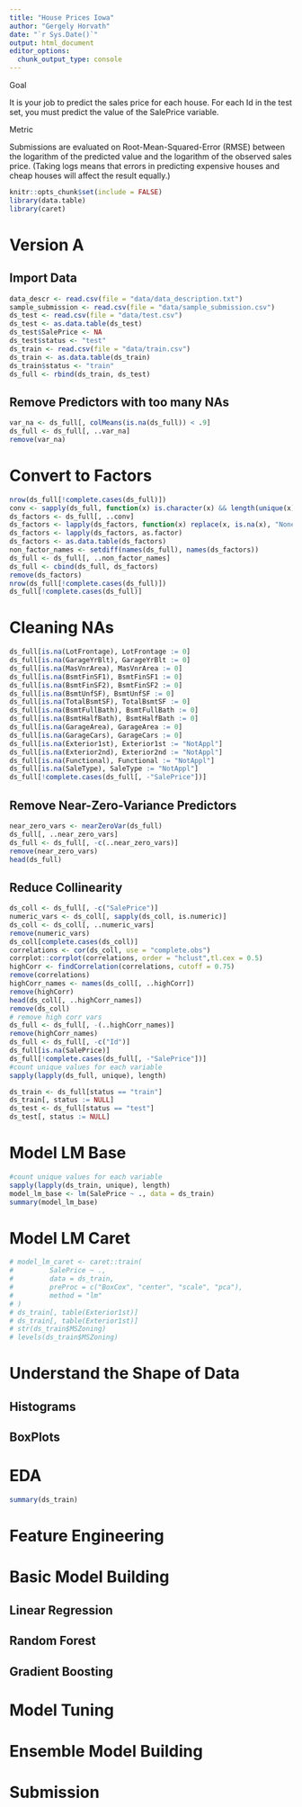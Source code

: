 ```yaml
---
title: "House Prices Iowa"
author: "Gergely Horvath"
date: "`r Sys.Date()`"
output: html_document
editor_options: 
  chunk_output_type: console
---
```


Goal

It is your job to predict the sales price for each house. For each Id in the test set, you must predict the value of the SalePrice variable. 


Metric

Submissions are evaluated on Root-Mean-Squared-Error (RMSE) between the logarithm of the predicted value and the logarithm of the observed sales price. (Taking logs means that errors in predicting expensive houses and cheap houses will affect the result equally.)


```r
knitr::opts_chunk$set(include = FALSE)
library(data.table)
library(caret)
```

# Version A

## Import Data
```r
data_descr <- read.csv(file = "data/data_description.txt")
sample_submission <- read.csv(file = "data/sample_submission.csv")
ds_test <- read.csv(file = "data/test.csv")
ds_test <- as.data.table(ds_test)
ds_test$SalePrice <- NA
ds_test$status <- "test"
ds_train <- read.csv(file = "data/train.csv")
ds_train <- as.data.table(ds_train)
ds_train$status <- "train"
ds_full <- rbind(ds_train, ds_test)
```

## Remove Predictors with too many NAs
```r
var_na <- ds_full[, colMeans(is.na(ds_full)) < .9]
ds_full <- ds_full[, ..var_na]
remove(var_na)
```

# Convert to Factors
```r
nrow(ds_full[!complete.cases(ds_full)])
conv <- sapply(ds_full, function(x) is.character(x) && length(unique(x)) < 8)
ds_factors <- ds_full[, ..conv]
ds_factors <- lapply(ds_factors, function(x) replace(x, is.na(x), "None"))
ds_factors <- lapply(ds_factors, as.factor)
ds_factors <- as.data.table(ds_factors)
non_factor_names <- setdiff(names(ds_full), names(ds_factors))
ds_full <- ds_full[, ..non_factor_names]
ds_full <- cbind(ds_full, ds_factors)
remove(ds_factors)
nrow(ds_full[!complete.cases(ds_full)])
ds_full[!complete.cases(ds_full)]
```

# Cleaning NAs
```r
ds_full[is.na(LotFrontage), LotFrontage := 0]
ds_full[is.na(GarageYrBlt), GarageYrBlt := 0]
ds_full[is.na(MasVnrArea), MasVnrArea := 0]
ds_full[is.na(BsmtFinSF1), BsmtFinSF1 := 0]
ds_full[is.na(BsmtFinSF2), BsmtFinSF2 := 0]
ds_full[is.na(BsmtUnfSF), BsmtUnfSF := 0]
ds_full[is.na(TotalBsmtSF), TotalBsmtSF := 0]
ds_full[is.na(BsmtFullBath), BsmtFullBath := 0]
ds_full[is.na(BsmtHalfBath), BsmtHalfBath := 0]
ds_full[is.na(GarageArea), GarageArea := 0]
ds_full[is.na(GarageCars), GarageCars := 0]
ds_full[is.na(Exterior1st), Exterior1st := "NotAppl"]
ds_full[is.na(Exterior2nd), Exterior2nd := "NotAppl"]
ds_full[is.na(Functional), Functional := "NotAppl"]
ds_full[is.na(SaleType), SaleType := "NotAppl"]
ds_full[!complete.cases(ds_full[, -"SalePrice"])]
```


## Remove Near-Zero-Variance Predictors
```r
near_zero_vars <- nearZeroVar(ds_full)
ds_full[, ..near_zero_vars]
ds_full <- ds_full[, -c(..near_zero_vars)]
remove(near_zero_vars)
head(ds_full)
```

## Reduce Collinearity
```r
ds_coll <- ds_full[, -c("SalePrice")]
numeric_vars <- ds_coll[, sapply(ds_coll, is.numeric)]
ds_coll <- ds_coll[, ..numeric_vars]
remove(numeric_vars)
ds_coll[complete.cases(ds_coll)]
correlations <- cor(ds_coll, use = "complete.obs")
corrplot::corrplot(correlations, order = "hclust",tl.cex = 0.5)
highCorr <- findCorrelation(correlations, cutoff = 0.75)
remove(correlations)
highCorr_names <- names(ds_coll[, ..highCorr])
remove(highCorr)
head(ds_coll[, ..highCorr_names])
remove(ds_coll)
# remove high corr vars
ds_full <- ds_full[, -(..highCorr_names)]
remove(highCorr_names)
ds_full <- ds_full[, -c("Id")]
ds_full[is.na(SalePrice)]
ds_full[!complete.cases(ds_full[, -"SalePrice"])]
#count unique values for each variable
sapply(lapply(ds_full, unique), length)
```

```r
ds_train <- ds_full[status == "train"]
ds_train[, status := NULL]
ds_test <- ds_full[status == "test"]
ds_test[, status := NULL]
```

# Model LM Base
```r
#count unique values for each variable
sapply(lapply(ds_train, unique), length)
model_lm_base <- lm(SalePrice ~ ., data = ds_train)
summary(model_lm_base)
```

# Model LM Caret
```r
# model_lm_caret <- caret::train(
#         SalePrice ~ .,
#         data = ds_train,
#         preProc = c("BoxCox", "center", "scale", "pca"),
#         method = "lm"
# )
# ds_train[, table(Exterior1st)]
# ds_train[, table(Exterior1st)]
# str(ds_train$MSZoning)
# levels(ds_train$MSZoning)
```


# Understand the Shape of Data
## Histograms
## BoxPlots
# EDA
```r
summary(ds_train)
```

# Feature Engineering
# Basic Model Building
## Linear Regression
## Random Forest
## Gradient Boosting
# Model Tuning
# Ensemble Model Building
# Submission